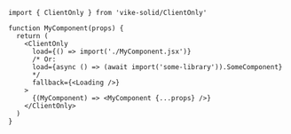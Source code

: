 ```tsx
import { ClientOnly } from 'vike-solid/ClientOnly'

function MyComponent(props) {
  return (
    <ClientOnly
      load={() => import('./MyComponent.jsx')}
      /* Or:
      load={async () => (await import('some-library')).SomeComponent}
      */
      fallback={<Loading />}
    >
      {(MyComponent) => <MyComponent {...props} />}
    </ClientOnly>
  )
}
```
